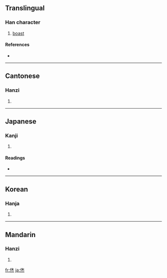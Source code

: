 ==Translingual==

===Han character===
{{Han char|rn=86|rad=火|as=06|sn=10|four=2433<sub>9</sub>|canj=人木火 (ODF), X人木火 (XODF)}}

# [[boast]]

====References====
* {{Han ref|kx=0669.210|dkj=18991|dj=1078.240|hdz=32202.010|uh=70CB|ud=28875|bh=D26E|bd=53870}}

----

==Cantonese==

===Hanzi===
{{yue-hanzi|jyut=|y=yau1}}

# {{defn|Cantonese}}

----

==Japanese==

===Kanji===
{{ja-kanji|grade=|rs=火06}}

# {{defn|Japanese}}

====Readings====
* {{ja-readings|on=[[こう]] (kō), [[きゅう]] (kyū), [[きょう]] (kyō)|kun=[[さいわい]] (saiwai), [[めでたい]] (medetai), [[よい]] (yoi)}}

----

==Korean==

===Hanja===
{{ko-hanja|hangeul=[[효]], [[휴]]|eumhun=|rv=hyo, hyu|mr=hyo, hyu|y=hyo, hyu}}

# {{defn|Korean}}

----

==Mandarin==

===Hanzi===
{{cmn-hanzi|pin=[[xiāo]] ([[xiao1]]), [[xiū]] ([[xiu1]])|wg=hsiao<sup>1</sup>, hsiu<sup>1</sup>}}

# {{defn|Mandarin}}

[[fr:烋]]
[[ja:烋]]
